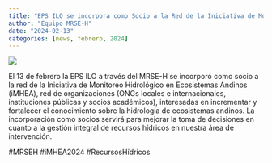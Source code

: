 ```yaml
---
title: "EPS ILO se incorpora como Socio a la Red de la Iniciativa de Monitoreo Hidrológico en Ecosistemas Andinos (iMHEA)"
author: "Equipo MRSE-H"
date: "2024-02-13"
categories: [news, febrero, 2024]
---
```


[![](thumbnail.jpg)](javascript:void(window.open('thumbnail.jpg','','width=600,height=400').onunload%20=%20function()%7Bwindow.history.back();%7D))

El 13 de febrero la EPS ILO a través del MRSE-H se incorporó como socio a la red de la Iniciativa de Monitoreo Hidrológico en Ecosistemas Andinos (iMHEA), red de organizaciones (ONGs locales e internacionales, instituciones públicas y socios académicos), interesadas en incrementar y fortalecer el conocimiento sobre la hidrología de ecosistemas andinos. La incorporación como socios servirá para mejorar la toma de decisiones en cuanto a la gestión integral de recursos hídricos en nuestra área de intervención.

#MRSEH #iMHEA2024 #RecursosHídricos
